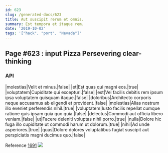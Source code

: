 ```yaml
---
id: 623
slug: /generated-docs/623
title: Aut suscipit rerum et omnis.
summary: Est tempora et itaque rem.
date: '2019-10-02'
tags: '["hack", "port", "Nevada"]'
---
```


## Page #623 : input Pizza Persevering clear-thinking
### API

|molestias|Velit et minus.|false|
|et|Est quas qui magni eos.|true|
|voluptatem|Cupiditate qui excepturi.|false|
|est|Vel facilis debitis rem ipsum ipsa voluptatem quisquam itaque.|false|
|doloribus|Architecto corporis neque accusamus ab eligendi et provident.|false|
|molestias|Alias nostrum illo eveniet perferendis nihil.|true|
|voluptatem|Iusto facilis repellat cumque ratione quis ipsam quia quo quia.|false|
|delectus|Commodi aut officia libero veniam.|false|
|ut|Facere deleniti voluptas nihil porro.|true|
|nulla|Dolore hic fuga illo cupiditate ut commodi harum ut dolorum.|true|
|nihil|Ad unde asperiores.|true|
|quas|Dolore dolores voluptatibus fugiat suscipit aut perspiciatis magni ducimus quo.|false|

Reference [1691](/generated-docs/1691)
![](/assets/cats-3.jpg)


